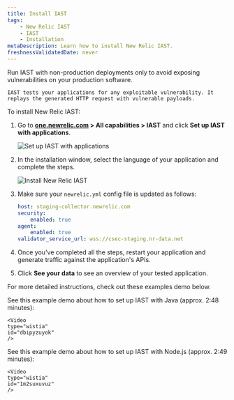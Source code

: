 ```yaml
---
title: Install IAST
tags:
    - New Relic IAST
    - IAST
    - Installation
metaDescription: Learn how to install New Relic IAST.
freshnessValidatedDate: never
---
```




<Callout variant="important">
    Run IAST with non-production deployments only to avoid exposing vulnerabilities on your production software.

    IAST tests your applications for any exploitable vulnerability. It replays the generated HTTP request with vulnerable payloads.
</Callout>

To install New Relic IAST:

1. Go to **[one.newrelic.com](https://one.newrelic.com) > All capabilities > IAST** and click **Set up IAST with applications**.

    <img
        title="Set up IAST with applications"
        alt="Set up IAST with applications"
        src={iastSetup}
    />

2. In the installation window, select the language of your application and complete the steps.

    <img
        title="Install New Relic IAST"
        alt="Install New Relic IAST"
        src={iastInstall}
    />

3. Make sure your `newrelic.yml` config file is updated as follows:

    ```yml
    host: staging-collector.newrelic.com
    security:
        enabled: true
    agent:
        enabled: true
    validator_service_url: wss://csec-staging.nr-data.net
    ```

4. Once you've completed all the steps, restart your application and generate traffic against the application's APIs.

5. Click **See your data** to see an overview of your tested application.


For more detailed instructions, check out these examples demo below.

See this example demo about how to set up IAST with Java (approx. 2:48 minutes):

    <Video
    type="wistia"
    id="dbipyzuyok"
    />

See this example demo about how to set up IAST with Node.js (approx. 2:49 minutes):

    <Video
    type="wistia"
    id="1m2suxuvuz"
    />
